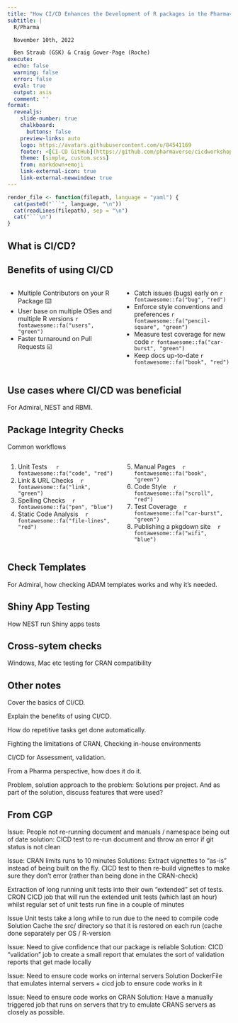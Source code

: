 ```yaml
---
title: "How CI/CD Enhances the Development of R packages in the Pharmaverse"
subtitle: |
  R/Pharma

  November 10th, 2022

  Ben Straub (GSK) & Craig Gower-Page (Roche)
execute:
  echo: false
  warning: false
  error: false
  eval: true
  output: asis
  comment: ''
format:
  revealjs:
    slide-number: true
    chalkboard:
      buttons: false
    preview-links: auto
    logo: https://avatars.githubusercontent.com/u/84541169
    footer: <[CI-CD GitHub](https://github.com/pharmaverse/cicdworkshop.rinpharma2022)>
    theme: [simple, custom.scss]
    from: markdown+emoji
    link-external-icon: true
    link-external-newwindow: true
---
```


```r
render_file <- function(filepath, language = "yaml") {
  cat(paste0("```", language, "\n"))
  cat(readLines(filepath), sep = "\n")
  cat("```\n")
}
```

## What is CI/CD?

## Benefits of using CI/CD

::: columns
::: {.column width="45%"}
::: {.incremental}
- Multiple Contributors on your R Package ⌨️
- User base on multiple OSes and multiple R versions `r fontawesome::fa("users", "green")`
- Faster turnaround on Pull Requests ☑️
:::
:::

::: {.column width="45%"}
::: {.incremental}
- Catch issues (bugs) early on `r fontawesome::fa("bug", "red")`
- Enforce style conventions and preferences `r fontawesome::fa("pencil-square", "green")`
- Measure test coverage for new code `r fontawesome::fa("car-burst", "green")`
- Keep docs up-to-date `r fontawesome::fa("book", "red")`
:::
:::
:::

## Use cases where CI/CD was beneficial

For Admiral, NEST and RBMI.

## Package Integrity Checks

Common workflows

::: columns
::: {.column width="45%"}
::: {.incremental}
1. Unit Tests &nbsp; &nbsp; `r fontawesome::fa("code", "red")`
2. Link & URL Checks &nbsp; &nbsp;`r fontawesome::fa("link", "green")`
3. Spelling Checks &nbsp; &nbsp;`r fontawesome::fa("pen", "blue")`
4. Static Code Analysis &nbsp; &nbsp;`r fontawesome::fa("file-lines", "red")`
:::
:::

::: {.column width="45%"}
::: {.incremental}
5. Manual Pages &nbsp; &nbsp;`r fontawesome::fa("book", "green")`
6. Code Style &nbsp; &nbsp;`r fontawesome::fa("scroll", "red")`
7. Test Coverage &nbsp; &nbsp;`r fontawesome::fa("car-burst", "green")`
8. Publishing a pkgdown site &nbsp; &nbsp;`r fontawesome::fa("wifi", "blue")`
:::
:::
:::


## Check Templates

For Admiral, how checking ADAM templates works and why it's needed.

## Shiny App Testing

How NEST run Shiny apps tests

## Cross-sytem checks

Windows, Mac etc testing for CRAN compatibility

## Other notes

Cover the basics of CI/CD.

Explain the benefits of using CI/CD.

How do repetitive tasks get done automatically.

Fighting the limitations of CRAN,
Checking in-house environments


CI/CD for Assessment, validation.

From  a Pharma perspective, how does it do it.


Problem, solution approach to the problem: Solutions per project.
And as part of the solution, discuss features that were used?

## From CGP

Issue:
People not re-running document and manuals / namespace being out of date
solution:
CICD test to re-run document and throw an error if git status is not clean
 
 
 
Issue:
CRAN limits runs to 10 minutes
Solutions:
Extract vignettes to "as-is" instead of being built on the fly. CICD test to then re-build vignettes to make sure they don't error  (rather than being done in the CRAN-check)
  
Extraction of long running unit tests into their own "extended" set of tests. CRON CICD job that will run the extended unit tests (which last an hour) whilst regular set of unit tests run fine in a couple of minutes
  
 
 
 
Issue
Unit tests take a long while to run due to the need to compile code
Solution
Cache the src/ directory so that it is restored on each run (cache done separately per OS / R-version
 
 
 
Issue:
Need to give confidence that our package is reliable
Solution:
CICD "validation" job to create a small report that emulates the sort of validation reports that get made locally
 
 
 
Issue:
Need to ensure code works on internal servers
Solution
DockerFile that emulates internal servers + cicd job to ensure code works in it
 
 


Issue:
Need to ensure code works on CRAN
Solution:
Have a manually triggered job that runs on servers that try to emulate CRANS servers as closely as possible. 

